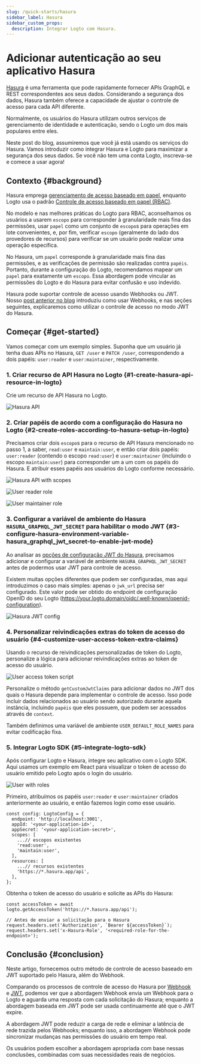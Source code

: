 ```yaml
---
slug: /quick-starts/hasura
sidebar_label: Hasura
sidebar_custom_props:
  description: Integrar Logto com Hasura.
---
```


# Adicionar autenticação ao seu aplicativo Hasura

[Hasura](https://hasura.io/) é uma ferramenta que pode rapidamente fornecer APIs GraphQL e REST correspondentes aos seus dados. Considerando a segurança dos dados, Hasura também oferece a capacidade de ajustar o controle de acesso para cada API diferente.

Normalmente, os usuários do Hasura utilizam outros serviços de gerenciamento de identidade e autenticação, sendo o Logto um dos mais populares entre eles.

Neste post do blog, assumiremos que você já está usando os serviços do Hasura. Vamos introduzir como integrar Hasura e Logto para maximizar a segurança dos seus dados. Se você não tem uma conta Logto, inscreva-se e comece a usar agora!

## Contexto \{#background}

Hasura emprega [gerenciamento de acesso baseado em papel](https://hasura.io/docs/latest/auth/overview/), enquanto Logto usa o padrão [Controle de acesso baseado em papel (RBAC)](/authorization/role-based-access-control).

No modelo e nas melhores práticas do Logto para RBAC, aconselhamos os usuários a usarem `escopo` para corresponder à granularidade mais fina das permissões, usar `papel` como um conjunto de `escopo`s para operações em lote convenientes, e, por fim, verificar `escopo` (geralmente do lado dos provedores de recursos) para verificar se um usuário pode realizar uma operação específica.

No Hasura, um `papel` corresponde à granularidade mais fina das permissões, e as verificações de permissão são realizadas contra `papéis`. Portanto, durante a configuração do Logto, recomendamos mapear um `papel` para exatamente um `escopo`. Essa abordagem pode vincular as permissões do Logto e do Hasura para evitar confusão e uso indevido.

Hasura pode suportar controle de acesso usando Webhooks ou JWT. Nosso [post anterior no blog](https://blog.logto.io/logto-x-hasura) introduziu como usar Webhooks, e nas seções seguintes, explicaremos como utilizar o controle de acesso no modo JWT do Hasura.

## Começar \{#get-started}

Vamos começar com um exemplo simples. Suponha que um usuário já tenha duas APIs no Hasura, `GET /user` e `PATCH /user`, correspondendo a dois papéis: `user:reader` e `user:maintainer`, respectivamente.

### 1. Criar recurso de API Hasura no Logto \{#1-create-hasura-api-resource-in-logto}

Crie um recurso de API Hasura no Logto.

![Hasura API](./hasura-api.webp)

### 2. Criar papéis de acordo com a configuração do Hasura no Logto \{#2-create-roles-according-to-hasura-setup-in-logto}

Precisamos criar dois `escopo`s para o recurso de API Hasura mencionado no passo 1, a saber, `read:user` e `maintain:user`, e então criar dois papéis: `user:reader` (contendo o escopo `read:user`) e `user:maintainer` (incluindo o escopo `maintain:user`) para corresponder um a um com os papéis do Hasura. E atribuir esses papéis aos usuários do Logto conforme necessário.

![Hasura API with scopes](./hasura-api-with-scopes.webp)

![User reader role](./user-reader-role.webp)

![User maintainer role](./user-maintainer-role.webp)

### 3. Configurar a variável de ambiente do Hasura `HASURA_GRAPHQL_JWT_SECRET` para habilitar o modo JWT \{#3-configure-hasura-environment-variable-hasura_graphql_jwt_secret-to-enable-jwt-mode}

Ao analisar as [opções de configuração JWT do Hasura](https://hasura.io/docs/latest/auth/authentication/jwt/#hasura-jwt-configuration-options), precisamos adicionar e configurar a variável de ambiente `HASURA_GRAPHQL_JWT_SECRET` antes de podermos usar JWT para controle de acesso.

Existem muitas opções diferentes que podem ser configuradas, mas aqui introduzimos o caso mais simples: apenas o `jwk_url` precisa ser configurado. Este valor pode ser obtido do endpoint de configuração OpenID do seu Logto (https://your.logto.domain/oidc/.well-known/openid-configuration).

![Hasura JWT config](./hasura-jwt-config.webp)

### 4. Personalizar reivindicações extras do token de acesso do usuário \{#4-customize-user-access-token-extra-claims}

Usando o recurso de reivindicações personalizadas de token do Logto, personalize a lógica para adicionar reivindicações extras ao token de acesso do usuário.

![User access token script](./user-access-token-script.webp)

Personalize o método `getCustomJwtClaims` para adicionar dados no JWT dos quais o Hasura depende para implementar o controle de acesso. Isso pode incluir dados relacionados ao usuário sendo autorizado durante aquela instância, incluindo `papéis` que eles possuem, que podem ser acessados através de `context`.

Também definimos uma variável de ambiente `USER_DEFAULT_ROLE_NAMES` para evitar codificação fixa.

### 5. Integrar Logto SDK \{#5-integrate-logto-sdk}

Após configurar Logto e Hasura, integre seu aplicativo com o Logto SDK. Aqui usamos um exemplo em React para visualizar o token de acesso do usuário emitido pelo Logto após o login do usuário.

![User with roles](./user-with-roles.webp)

Primeiro, atribuímos os papéis `user:reader` e `user:maintainer` criados anteriormente ao usuário, e então fazemos login como esse usuário.

```tsx
const config: LogtoConfig = {
  endpoint: 'http://localhost:3001',
  appId: '<your-application-id>',
  appSecret: '<your-application-secret>',
  scopes: [
    ...// escopos existentes
    'read:user',
    'maintain:user',
  ],
  resources: [
    ...// recursos existentes
    'https://*.hasura.app/api',
  ],
};
```

Obtenha o token de acesso do usuário e solicite as APIs do Hasura:

```tsx
const accessToken = await logto.getAccessToken('https://*.hasura.app/api');

// Antes de enviar a solicitação para o Hasura
request.headers.set('Authorization', `Bearer ${accessToken}`);
request.headers.set('x-Hasura-Role', '<required-role-for-the-endpoint>');
```

## Conclusão \{#conclusion}

Neste artigo, fornecemos outro método de controle de acesso baseado em JWT suportado pelo Hasura, além do Webhook.

Comparando os processos de controle de acesso do Hasura por [Webhook](https://hasura.io/docs/latest/auth/authentication/webhook/) e [JWT](https://hasura.io/docs/latest/auth/authentication/jwt/), podemos ver que a abordagem Webhook envia um Webhook para o Logto e aguarda uma resposta com cada solicitação do Hasura; enquanto a abordagem baseada em JWT pode ser usada continuamente até que o JWT expire.

A abordagem JWT pode reduzir a carga de rede e eliminar a latência de rede trazida pelos Webhooks; enquanto isso, a abordagem Webhook pode sincronizar mudanças nas permissões do usuário em tempo real.

Os usuários podem escolher a abordagem apropriada com base nessas conclusões, combinadas com suas necessidades reais de negócios.
